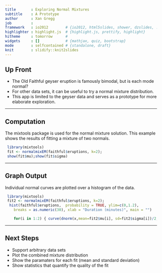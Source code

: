 ```yaml
---
title       : Exploring Normal Mixtures
subtitle    : A Prototype
author      : Xan Gregg
job         : 
framework   : io2012        # {io2012, html5slides, shower, dzslides, ...}
highlighter : highlight.js  # {highlight.js, prettify, highlight}
hitheme     : tomorrow      # 
widgets     : []            # {mathjax, quiz, bootstrap}
mode        : selfcontained # {standalone, draft}
knit        : slidify::knit2slides
---
```


## Up Front

* The Old Faithful geyser eruption is famously bimodal, but is each mode normal?
* For other data sets, it can be useful to try a normal mixture distribution.
* This app is limited to the geyser data and serves as a prototype for more elaborate exploration.

---

## Computation

The mixtools package is used for the normal mixture solution. This example shows the results of fitting a mixture of two normals.

```r
 library(mixtools)
 fit <- normalmixEM(faithful$eruptions, k=2);
 show(fit$mu);show(fit$sigma)
```

---


## Graph Output

Individual normal curves are plotted over a histogram of the data.
```r
 library(mixtools)
 fit2 <- normalmixEM(faithful$eruptions, k=2);
  hist(faithful$eruptions,  probability = TRUE, ylim=c(0,1.2),
    breaks = as.numeric(30), xlab = "Duration (minutes)", main = "")

    for(i in 1:2) { curve(dnorm(x,mean=fit2$mu[i], sd=fit2$sigma[i])/2, col=i+1, lwd=2, add=TRUE) }
```

---


## Next Steps

* Support arbitrary data sets
* Plot the combined mixture distribution
* Show the paramaters for each fit (mean and standard deviation)
* Show statistics that quantify the quality of the fit






